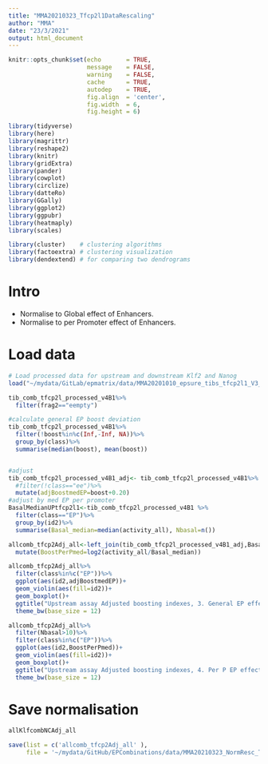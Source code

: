 ```yaml
---
title: "MMA20210323_Tfcp2l1DataRescaling"
author: "MMA"
date: "23/3/2021"
output: html_document
---
```



```r
knitr::opts_chunk$set(echo       = TRUE, 
                      message    = FALSE, 
                      warning    = FALSE, 
                      cache      = TRUE,
                      autodep    = TRUE,
                      fig.align  = 'center', 
                      fig.width  = 6, 
                      fig.height = 6)
```

```r
library(tidyverse)
library(here)
library(magrittr)
library(reshape2)
library(knitr)
library(gridExtra)
library(pander)
library(cowplot)
library(circlize)
library(datteRo)
library(GGally)
library(ggplot2)
library(ggpubr)
library(heatmaply)
library(scales)

library(cluster)    # clustering algorithms
library(factoextra) # clustering visualization
library(dendextend) # for comparing two dendrograms

```
# Intro

* Normalise to Global effect of Enhancers.
* Normalise to per Promoter effect of Enhancers.

# Load data

```r
# Load processed data for upstream and downstream Klf2 and Nanog
load("~/mydata/GitLab/epmatrix/data/MMA20201010_epsure_tibs_tfcp2l1_V3_V4.RData")

```

```r
tib_comb_tfcp2l_processed_v4B1%>%
  filter(frag2=="eempty")
```


```r
#calculate general EP boost deviation 
tib_comb_tfcp2l_processed_v4B1%>%
  filter(!boost%in%c(Inf,-Inf, NA))%>%
  group_by(class)%>%
  summarise(median(boost), mean(boost))


#adjust
tib_comb_tfcp2l_processed_v4B1_adj<- tib_comb_tfcp2l_processed_v4B1%>%
  #filter(!class=="ee")%>%
  mutate(adjBoostmedEP=boost+0.20)
#adjust by med EP per promoter
BasalMedianUPtfcp2l1<-tib_comb_tfcp2l_processed_v4B1 %>%
  filter(class=="EP")%>%
  group_by(id2)%>%
  summarise(Basal_median=median(activity_all), Nbasal=n())

allcomb_tfcp2Adj_all<-left_join(tib_comb_tfcp2l_processed_v4B1_adj,BasalMedianUPtfcp2l1, by="id2")%>%
  mutate(BoostPerPmed=log2(activity_all/Basal_median))

```


```r
allcomb_tfcp2Adj_all%>%
  filter(class%in%c("EP"))%>%
  ggplot(aes(id2,adjBoostmedEP))+
  geom_violin(aes(fill=id2))+
  geom_boxplot()+
  ggtitle("Upstream assay Adjusted boosting indexes, 3. General EP effect. ")+
  theme_bw(base_size = 12)
```

```r
allcomb_tfcp2Adj_all%>%
  filter(Nbasal>10)%>%
  filter(class%in%c("EP"))%>%
  ggplot(aes(id2,BoostPerPmed))+
  geom_violin(aes(fill=id2))+
  geom_boxplot()+
  ggtitle("Upstream assay Adjusted boosting indexes, 4. Per P EP effect. EPs")+
  theme_bw(base_size = 12)
```

# Save normalisation
```r
allKlfcombNCAdj_all

save(list = c('allcomb_tfcp2Adj_all' ),
     file = '~/mydata/GitHub/EPCombinations/data/MMA20210323_NormResc_Tfcp2l1.RData')
```
